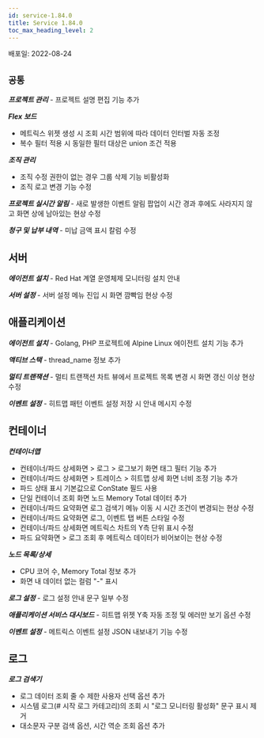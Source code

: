 ```yaml
---
id: service-1.84.0
title: Service 1.84.0
toc_max_heading_level: 2
---
```



배포일: 2022-08-24

## `공통`

***프로젝트 관리*** - 프로젝트 설명 편집 기능 추가

***Flex 보드***

- 메트릭스 위젯 생성 시 조회 시간 범위에 따라 데이터 인터벌 자동 조정
- 복수 필터 적용 시 동일한 필터 대상은 union 조건 적용

***조직 관리***

- 조직 수정 권한이 없는 경우 그룹 삭제 기능 비활성화
- 조직 로고 변경 기능 수정

***프로젝트 실시간 알림*** - 새로 발생한 이벤트 알림 팝업이 시간 경과 후에도 사라지지 않고 화면 상에 남아있는 현상 수정

***청구 및 납부 내역*** - 미납 금액 표시 칼럼 수정


## 서버

***에이전트 설치*** - Red Hat 계열 운영체제 모니터링 설치 안내

***서버 설정*** - 서버 설정 메뉴 진입 시 화면 깜빡임 현상 수정

## 애플리케이션

***에이전트 설치*** - Golang, PHP 프로젝트에 Alpine Linux 에이전트 설치 기능 추가

***액티브 스택*** - thread_name 정보 추가

***멀티 트랜잭션*** - 멀티 트랜잭션 차트 뷰에서 프로젝트 목록 변경 시 화면 갱신 이상 현상 수정

***이벤트 설정*** - 히트맵 패턴 이벤트 설정 저장 시 안내 메시지 수정

## 컨테이너

***컨테이너맵***

- 컨테이너/파드 상세화면 > 로그 > 로그보기 화면 태그 필터 기능 추가
- 컨테이너/파드 상세화면 > 트레이스 > 히트맵 상세 화면 너비 조정 기능 추가
- 파드 상태 표시 기본값으로 ConState 필드 사용
- 단일 컨테이너 조회 화면 노드 Memory Total 데이터 추가
- 컨테이너/파드 요약화면 로그 검색기 메뉴 이동 시 시간 조건이 변경되는 현상 수정
- 컨테이너/파드 요약화면 로그, 이벤트 탭 버튼 스타일 수정
- 컨테이너/파드 상세화면 메트릭스 차트의 Y측 단위 표시 수정
- 파드 요약화면 > 로그 조회 후 메트릭스 데이터가 비어보이는 현상 수정

***노드 목록/상세*** 

- CPU 코어 수, Memory Total 정보 추가
- 화면 내 데이터 없는 컬럼 "-" 표시

***로그 설정*** - 로그 설정 안내 문구 일부 수정

***애플리케이션 서비스 대시보드*** - 히트맵 위젯 Y축 자동 조정 및 에러만 보기 옵션 수정

***이벤트 설정*** - 메트릭스 이벤트 설정 JSON 내보내기 기능 수정 

## 로그

***로그 검색기***

- 로그 데이터 조회 줄 수 제한 사용자 선택 옵션 추가 
- 시스템 로그(# 시작 로그 카테고리)의 조회 시 "로그 모니터링 활성화" 문구 표시 제거
- 대소문자 구분 검색 옵션, 시간 역순 조회 옵션 추가